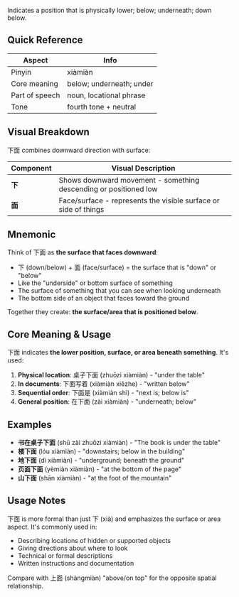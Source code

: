 Indicates a position that is physically lower; below; underneath; down below.

## Quick Reference

| Aspect         | Info                     |
| -------------- | ------------------------ |
| Pinyin         | xiàmiàn                  |
| Core meaning   | below; underneath; under |
| Part of speech | noun, locational phrase  |
| Tone           | fourth tone + neutral    |

## Visual Breakdown

下面 combines downward direction with surface:

| Component | Visual Description                                               |
| --------- | ---------------------------------------------------------------- |
| **下**    | Shows downward movement - something descending or positioned low |
| **面**    | Face/surface - represents the visible surface or side of things  |

## Mnemonic

Think of 下面 as **the surface that faces downward**:

- 下 (down/below) + 面 (face/surface) = the surface that is "down" or "below"
- Like the "underside" or bottom surface of something
- The surface of something that you can see when looking underneath
- The bottom side of an object that faces toward the ground

Together they create: **the surface/area that is positioned below**.

## Core Meaning & Usage

下面 indicates **the lower position, surface, or area beneath something**. It's used:

1. **Physical location**: 桌子下面 (zhuōzi xiàmiàn) - "under the table"
2. **In documents**: 下面写着 (xiàmiàn xiězhe) - "written below"
3. **Sequential order**: 下面是 (xiàmiàn shì) - "next is; below is"
4. **General position**: 在下面 (zài xiàmiàn) - "underneath; below"

## Examples

- **书在桌子下面** (shū zài zhuōzi xiàmiàn) - "The book is under the table"
- **楼下面** (lóu xiàmiàn) - "downstairs; below in the building"
- **地下面** (dì xiàmiàn) - "underground; beneath the ground"
- **页面下面** (yèmiàn xiàmiàn) - "at the bottom of the page"
- **山下面** (shān xiàmiàn) - "at the foot of the mountain"

## Usage Notes

下面 is more formal than just 下 (xià) and emphasizes the surface or area aspect. It's commonly used
in:

- Describing locations of hidden or supported objects
- Giving directions about where to look
- Technical or formal descriptions
- Written instructions and documentation

Compare with 上面 (shàngmiàn) "above/on top" for the opposite spatial relationship.
